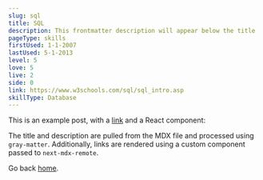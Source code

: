 ```yaml
---
slug: sql
title: SQL
description: This frontmatter description will appear below the title
pageType: skills
firstUsed: 1-1-2007
lastUsed: 5-1-2013
level: 5
love: 5
live: 2
side: 0
link: https://www.w3schools.com/sql/sql_intro.asp
skillType: Database
---
```


This is an example post, with a [link](https://nextjs.org) and a React component:

The title and description are pulled from the MDX file and processed using `gray-matter`. Additionally, links are rendered using a custom component passed to `next-mdx-remote`.

Go back [home](/).
